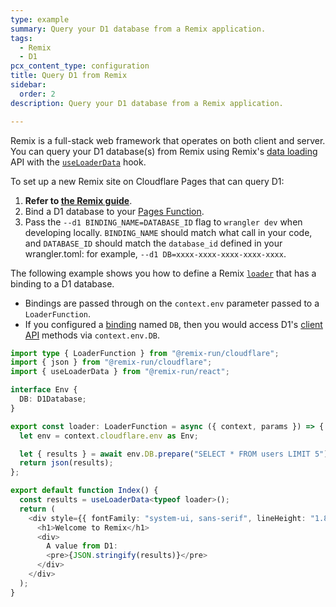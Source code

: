 ```yaml
---
type: example
summary: Query your D1 database from a Remix application.
tags:
  - Remix
  - D1
pcx_content_type: configuration
title: Query D1 from Remix
sidebar:
  order: 2
description: Query your D1 database from a Remix application.

---
```


Remix is a full-stack web framework that operates on both client and server. You can query your D1 database(s) from Remix using Remix's [data loading](https://remix.run/docs/en/main/guides/data-loading) API with the [`useLoaderData`](https://remix.run/docs/en/main/hooks/use-loader-data) hook.

To set up a new Remix site on Cloudflare Pages that can query D1:

1. **Refer to [the Remix guide](/pages/framework-guides/deploy-a-remix-site/)**.
2. Bind a D1 database to your [Pages Function](/pages/functions/bindings/#d1-databases).
3. Pass the `--d1 BINDING_NAME=DATABASE_ID` flag to `wrangler dev` when developing locally. `BINDING_NAME` should match what call in your code, and `DATABASE_ID` should match the `database_id` defined in your wrangler.toml: for example, `--d1 DB=xxxx-xxxx-xxxx-xxxx-xxxx`.

The following example shows you how to define a Remix [`loader`](https://remix.run/docs/en/main/route/loader) that has a binding to a D1 database.

* Bindings are passed through on the `context.env` parameter passed to a `LoaderFunction`.
* If you configured a [binding](/pages/functions/bindings/#d1-databases) named `DB`, then you would access D1's [client API](/d1/build-with-d1/d1-client-api/#query-statement-methods) methods via `context.env.DB`.

```ts
import type { LoaderFunction } from "@remix-run/cloudflare";
import { json } from "@remix-run/cloudflare";
import { useLoaderData } from "@remix-run/react";

interface Env {
  DB: D1Database;
}

export const loader: LoaderFunction = async ({ context, params }) => {
  let env = context.cloudflare.env as Env;

  let { results } = await env.DB.prepare("SELECT * FROM users LIMIT 5").all();
  return json(results);
};

export default function Index() {
  const results = useLoaderData<typeof loader>();
  return (
    <div style={{ fontFamily: "system-ui, sans-serif", lineHeight: "1.8" }}>
      <h1>Welcome to Remix</h1>
      <div>
        A value from D1:
        <pre>{JSON.stringify(results)}</pre>
      </div>
    </div>
  );
}
```